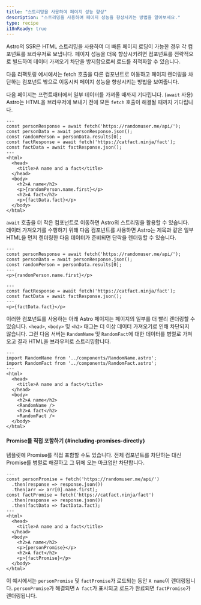 ```yaml
---
title: "스트리밍을 사용하여 페이지 성능 향상"
description: "스트리밍을 사용하여 페이지 성능을 향상시키는 방법을 알아보세요."
type: recipe
i18nReady: true
---
```


Astro의 SSR은 HTML 스트리밍을 사용하여 더 빠른 페이지 로딩이 가능한 경우 각 컴포넌트를 브라우저로 보냅니다. 페이지 성능을 더욱 향상시키려면 컴포넌트를 전략적으로 빌드하여 데이터 가져오기 차단을 방지함으로써 로드를 최적화할 수 있습니다.

다음 리팩토링 예시에서는 fetch 호출을 다른 컴포넌트로 이동하고 페이지 렌더링을 차단하는 컴포넌트 밖으로 이동시켜 페이지 성능을 향상시키는 방법을 보여줍니다.

다음 페이지는 프런트매터에서 일부 데이터를 가져올 때까지 기다립니다. (`await` 사용) Astro는 HTML을 브라우저에 보내기 전에 모든 `fetch` 호출이 해결될 때까지 기다립니다.

```astro title="src/pages/index.astro"
---
const personResponse = await fetch('https://randomuser.me/api/');
const personData = await personResponse.json();
const randomPerson = personData.results[0];
const factResponse = await fetch('https://catfact.ninja/fact');
const factData = await factResponse.json();
---
<html>
  <head>
    <title>A name and a fact</title>
  </head>
  <body>
    <h2>A name</h2>
    <p>{randomPerson.name.first}</p>
    <h2>A fact</h2>
    <p>{factData.fact}</p>
  </body>
</html>
```

`await` 호출을 더 작은 컴포넌트로 이동하면 Astro의 스트리밍을 활용할 수 있습니다. 데이터 가져오기를 수행하기 위해 다음 컴포넌트를 사용하면 Astro는 제목과 같은 일부 HTML을 먼저 렌더링한 다음 데이터가 준비되면 단락을 렌더링할 수 있습니다.

```astro title="src/components/RandomName.astro"
---
const personResponse = await fetch('https://randomuser.me/api/');
const personData = await personResponse.json();
const randomPerson = personData.results[0];
---
<p>{randomPerson.name.first}</p>
```

```astro title="src/components/RandomFact.astro"
---
const factResponse = await fetch('https://catfact.ninja/fact');
const factData = await factResponse.json();
---
<p>{factData.fact}</p>
```

이러한 컴포넌트를 사용하는 아래 Astro 페이지는 페이지의 일부를 더 빨리 렌더링할 수 있습니다. `<head>`, `<body>` 및 `<h2>` 태그는 더 이상 데이터 가져오기로 인해 차단되지 않습니다. 그런 다음 서버는 `RandomName` 및 `RandomFact`에 대한 데이터를 병렬로 가져오고 결과 HTML을 브라우저로 스트리밍합니다.

```astro title="src/pages/index.astro"
---
import RandomName from '../components/RandomName.astro';
import RandomFact from '../components/RandomFact.astro';
---
<html>
  <head>
    <title>A name and a fact</title>
  </head>
  <body>
    <h2>A name</h2>
    <RandomName />
    <h2>A fact</h2>
    <RandomFact />
  </body>
</html>
```

#### Promise를 직접 포함하기 \{#including-promises-directly\}

템플릿에 Promise를 직접 포함할 수도 있습니다. 전체 컴포넌트를 차단하는 대신 Promise를 병렬로 해결하고 그 뒤에 오는 마크업만 차단합니다.

```astro title="src/pages/index.astro"
---
const personPromise = fetch('https://randomuser.me/api/')
  .then(response => response.json())
  .then(arr => arr[0].name.first);
const factPromise = fetch('https://catfact.ninja/fact')
  .then(response => response.json())
  .then(factData => factData.fact);
---
<html>
  <head>
    <title>A name and a fact</title>
  </head>
  <body>
    <h2>A name</h2>
    <p>{personPromise}</p>
    <h2>A fact</h2>
    <p>{factPromise}</p>
  </body>
</html>
```

이 예시에서는 `personPromise` 및 `factPromise`가 로드되는 동안 `A name`이 렌더링됩니다.
`personPromise`가 해결되면 `A fact`가 표시되고 로드가 완료되면 `factPromise`가 렌더링됩니다.
